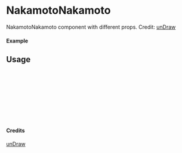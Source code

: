 
<Meta of={NakamotoNakamoto} title="unDraw/NakamotoNakamoto" />

# NakamotoNakamoto

NakamotoNakamoto component with different props.
Credit: [unDraw](https://undraw.co/illustrations)

#### Example

<Canvas of={NakamotoNakamoto.Primary} />

## Usage

```ts
import { NakamotoNakamoto } from "yadl-ui";

const Example = () => {
  return (
      <NakamotoNakamoto />
  );
};

export default Example;
```

#### Credits
[unDraw](https://undraw.co/illustrations)
